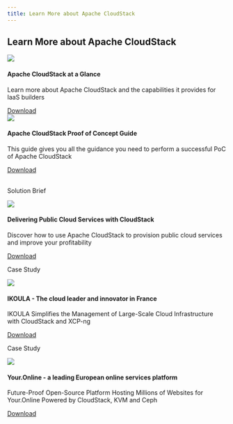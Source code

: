 ```yaml
---
title: Learn More about Apache CloudStack
---
```


<h2 class="text-center">Learn More about Apache CloudStack</h2>

<div class="container">
  <div class="row">
    <div class="col col--6">
      <div class="blocks">
      <img style={{'border-radius': '10px 10px 0 0'}} src="/img/learn-more/acs-glance.jpg" />
      <div style={{'padding': '10px'}}>
      <h4>Apache CloudStack at a Glance</h4>
      <p>Learn more about Apache CloudStack and the capabilities it provides for IaaS builders</p>
      <a class="button button--primary" href="/files/cloudstack-at-a-glance.pdf" target="_blank">
        Download
      </a>
      </div>
      </div>
    </div>
    <div class="col col--6">
      <div class="blocks">
      <img style={{'border-radius': '10px 10px 0 0'}} src="/img/learn-more/step-by-step-guide.jpg" />
      <div style={{'padding': '10px'}}>
      <h4>Apache CloudStack Proof of Concept Guide</h4>
      <p>This guide gives you all the guidance you need to perform a successful PoC of Apache CloudStack</p>
      <a class="button button--primary" href="/files/Apache CloudStack PoC Guide Step-by-Step Guide Installation and Use Cases.pdf" target="_blank">
        Download
      </a>
      </div>
      </div>
    </div>
  </div>
  <br/>
  <div class="row">
    <div class="col col--4">
      <p>Solution Brief</p>
      <div class="blocks">
      <img style={{'border-radius': '10px 10px 0 0'}} src="/img/learn-more/acs-solution-brief.jpg" />
      <div style={{'padding': '10px'}}>
      <h4>Delivering Public Cloud Services with CloudStack</h4>
      <p>Discover how to use Apache CloudStack to provision public cloud services and improve your profitability</p>
      <a class="button button--primary" href="/files/cloudstack-at-a-glance.pdf" target="_blank">
        Download
      </a>
      </div>
      </div>
    </div>
    <div class="col col--4">
      <p>Case Study</p>
      <div class="blocks">
      <img style={{'border-radius': '10px 10px 0 0'}} src="/img/learn-more/ikoula-case-study.jpg" />
      <div style={{'padding': '10px'}}>
      <h4>IKOULA - The cloud leader and innovator in France</h4>
      <p>IKOULA Simplifies the Management of Large-Scale Cloud Infrastructure with CloudStack and XCP-ng</p>
      <a class="button button--primary" href="/files/acs-case-study-ikoula-2021.pdf" target="_blank">
        Download
      </a>
      </div>
      </div>
    </div>
    <div class="col col--4">
      <p>Case Study</p>
      <div class="blocks">
      <img style={{'border-radius': '10px 10px 0 0'}} src="/img/learn-more/your-online-case-study.jpg" />
      <div style={{'padding': '10px'}}>
      <h4>Your.Online - a leading European online services platform</h4>
      <p>Future-Proof Open-Source Platform Hosting Millions of Websites for Your.Online Powered by CloudStack, KVM and Ceph</p>
      <a class="button button--primary" href="/files/acs-case-study-your-online.pdf" target="_blank">
        Download
      </a>
      </div>
      </div>
    </div>
  </div>
</div>
